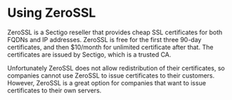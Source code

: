 # Using ZeroSSL

ZeroSSL is a Sectigo reseller that provides cheap SSL certificates for both FQDNs and IP addresses. ZeroSSL is free for the first three 90-day certificates, and then $10/month for unlimited certificate after that. The certificates are issued by Sectigo, which is a trusted CA.

Unfortunately ZeroSSL does not allow redistribution of their certificates, so companies cannot use ZeroSSL to issue certificates to their customers. However, ZeroSSL is a great option for companies that want to issue certificates to their own servers.

